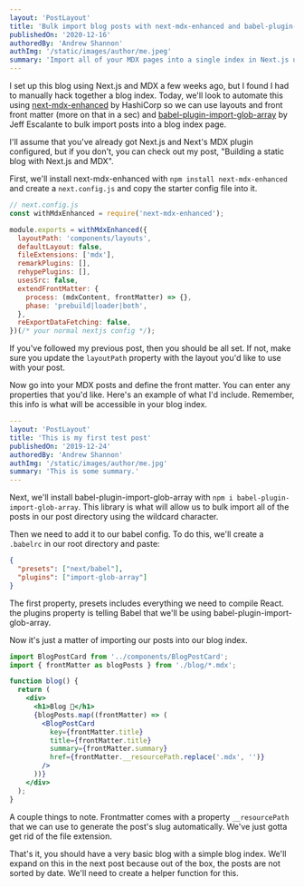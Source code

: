 ```yaml
---
layout: 'PostLayout'
title: 'Bulk import blog posts with next-mdx-enhanced and babel-plugin-import-glob-array` '
publishedOn: '2020-12-16'
authoredBy: 'Andrew Shannon'
authImg: '/static/images/author/me.jpeg'
summary: 'Import all of your MDX pages into a single index in Next.js using next-mdx-enhanced and babel-plugin-import-glob-array.'
---
```


I set up this blog using Next.js and MDX a few weeks ago, but I found I had to manually hack together a blog index. Today, we'll look to automate this using [next-mdx-enhanced](https://github.com/hashicorp/next-mdx-enhanced) by HashiCorp so we can use layouts and front front matter (more on that in a sec) and [babel-plugin-import-glob-array](https://github.com/jescalan/babel-plugin-import-glob-array) by Jeff Escalante to bulk import posts into a blog index page.

I'll assume that you've already got Next.js and Next's MDX plugin configured, but if you don't, you can check out my post, "Building a static blog with Next.js and MDX".

First, we'll install next-mdx-enhanced with `npm install next-mdx-enhanced` and create a `next.config.js` and copy the starter config file into it.

```javascript
// next.config.js
const withMdxEnhanced = require('next-mdx-enhanced');

module.exports = withMdxEnhanced({
  layoutPath: 'components/layouts',
  defaultLayout: false,
  fileExtensions: ['mdx'],
  remarkPlugins: [],
  rehypePlugins: [],
  usesSrc: false,
  extendFrontMatter: {
    process: (mdxContent, frontMatter) => {},
    phase: 'prebuild|loader|both',
  },
  reExportDataFetching: false,
})(/* your normal nextjs config */);
```

If you've followed my previous post, then you should be all set. If not, make sure you update the `layoutPath` property with the layout you'd like to use with your post.

Now go into your MDX posts and define the front matter. You can enter any properties that you'd like. Here's an example of what I'd include. Remember, this info is what will be accessible in your blog index.

```yaml
---
layout: 'PostLayout'
title: 'This is my first test post'
publishedOn: '2019-12-24'
authoredBy: 'Andrew Shannon'
authImg: '/static/images/author/me.jpg'
summary: 'This is some summary.'
---
```



Next, we'll install babel-plugin-import-glob-array with `npm i babel-plugin-import-glob-array`. This library is what will allow us to bulk import all of the posts in our post directory using the wildcard character.

Then we need to add it to our babel config. To do this, we'll create a `.babelrc` in our root directory and paste:

```json
{
  "presets": ["next/babel"],
  "plugins": ["import-glob-array"]
}

```

The first property, presets includes everything we need to compile React. the plugins property is telling Babel that we'll be using babel-plugin-import-glob-array. 

Now it's just a matter of importing our posts into our blog index.

```jsx
import BlogPostCard from '../components/BlogPostCard';
import { frontMatter as blogPosts } from './blog/*.mdx';

function blog() {
  return (
    <div>
      <h1>Blog 📓</h1>
      {blogPosts.map((frontMatter) => (
        <BlogPostCard
          key={frontMatter.title}
          title={frontMatter.title}
          summary={frontMatter.summary}
          href={frontMatter.__resourcePath.replace('.mdx', '')}
        />
      ))}
    </div>
  );
}
```

A couple things to note. Frontmatter comes with a property `__resourcePath` that we can use to generate the post's slug automatically. We've just gotta get rid of the file extension.

That's it, you should have a very basic blog with a simple blog index. We'll expand on this in the next post because out of the box, the posts are not sorted by date. We'll need to create a helper function for this.